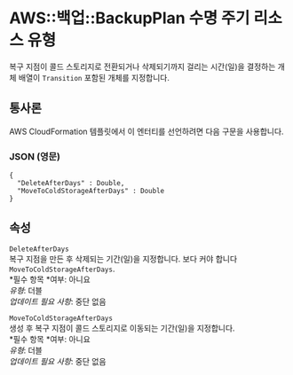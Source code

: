 # AWS::백업::BackupPlan 수명 주기 리소스 유형

복구 지점이 콜드 스토리지로 전환되거나 삭제되기까지 걸리는 시간(일)을 결정하는 개체 배열이 `Transition` 포함된 개체를 지정합니다.

## 통사론

AWS CloudFormation 템플릿에서 이 엔터티를 선언하려면 다음 구문을 사용합니다.

### JSON (영문)

```
{
  "DeleteAfterDays" : Double,
  "MoveToColdStorageAfterDays" : Double
}
```

## 속성

`DeleteAfterDays`  
복구 지점을 만든 후 삭제되는 기간(일)을 지정합니다. 보다 커야 합니다`MoveToColdStorageAfterDays`.  
*필수 항목 *여부: 아니요  
_유형_: 더블  
_업데이트 필요 사항_: 중단 없음

`MoveToColdStorageAfterDays`  
생성 후 복구 지점이 콜드 스토리지로 이동되는 기간(일)을 지정합니다.  
*필수 항목 *여부: 아니요  
_유형_: 더블  
_업데이트 필요 사항_: 중단 없음
